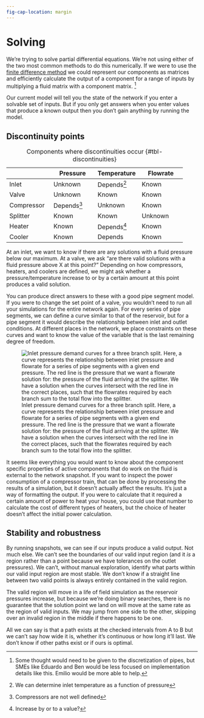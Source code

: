 ```yaml
---
fig-cap-location: margin
---
```



# Solving {#sec-solving}

We're trying to solve partial differential equations. We're not using either of the two most common methods to do this numerically. If we were to use the [finite difference method](https://en.wikipedia.org/wiki/Finite_difference_method) we could represent our components as matrices and efficiently calculate the output of a component for a range of inputs by multiplying a fluid matrix with a component matrix. ^[Some thought would need to be given to the discretization of pipes, but SMEs like Eduardo and Ben would be less focused on implementation details like this. Emilio would be more able to help.]

Our current model will tell you the state of the network if you enter a solvable set of inputs. But if you only get answers when you enter values that produce a known output then you don't gain anything by running the model.

## Discontinuity points

| | Pressure | Temperature | Flowrate |
| - | - | - | - |
| Inlet | Unknown | Depends^[We can determine inlet temperature as a function of pressure] | Known |
| Valve | Unknown | Known | Known |
| Compressor | Depends^[Compressors are not well defined] | Unknown | Known |
| Splitter | Known | Known | Unknown |
| Heater | Known | Depends^[Increase by or to a value?] | Known |
| Cooler | Known | Depends | Known |

: Components where discontinuities occur {#tbl-discontinuities}

At an inlet, we want to know if there are any solutions with a fluid pressure below our maximum. At a valve, we ask "are there valid solutions with a fluid pressure above X at this point?" Depending on how compressors, heaters, and coolers are defined, we might ask whether a pressure/temperature increase to or by a certain amount at this point produces a valid solution.

You can produce direct answers to these with a good pipe segment model. If you were to change the set point of a valve, you wouldn't need to run all your simulations for the entire network again. For every series of pipe segments, we can define a curve similar to that of the reservoir, but for a pipe segment it would describe the relationship between inlet and outlet conditions. At different places in the network, we place constraints on these curves and want to know the value of the variable that is the last remaining degree of freedom.

![Inlet pressure demand curves for a three branch split. Here, a curve represents the relationship between inlet pressure and flowrate for a series of pipe segments with a given end pressure. The red line is the pressure that we want a flowrate solution for: the pressure of the fluid arriving at the splitter. We have a solution when the curves intersect with the red line in the correct places, such that the flowrates required by each branch sum to the total flow into the splitter.](assets/img/splitter%20curves.png)

It seems like everything you would want to know about the component specific properties of active components that do work on the fluid is external to the network snapshot. If you want to inspect the power consumption of a compressor train, that can be done by processing the results of a simulation, but it doesn't actually affect the results. It's just a way of formatting the output. If you were to calculate that it required a certain amount of power to heat your house, you could use that number to calculate the cost of different types of heaters, but the choice of heater doesn't affect the initial power calculation.

## Stability and robustness

By running snapshots, we can see if our inputs produce a valid output. Not much else. We can't see the boundaries of our valid input region (and it *is* a region rather than a point because we have tolerances on the outlet pressures). We can't, without manual exploration, identify what parts within our valid input region are most stable. We don't know if a straight line between two valid points is always entirely contained in the valid region.

The valid region will move in a life of field simulation as the reservoir pressures increase, but because we're doing binary searches, there is no guarantee that the solution point we land on will move at the same rate as the region of valid inputs. We may jump from one side to the other, skipping over an invalid region in the middle if there happens to be one.

All we can say is that a path exists at the checked intervals from A to B but we can't say how wide it is, whether it's continuous or how long it'll last. We don't know if other paths exist or if ours is optimal.